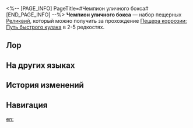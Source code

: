 <%-- [PAGE_INFO]
PageTitle=#Чемпион уличного бокса#
[END_PAGE_INFO] --%>
{{Набор Реликвий Инфобокс
|id           = 81054
|Изображение  = Предмет Чемпион уличного бокса.png
|Тип          = Пещерная реликвия
|2пБонус      = Повышает физический урон на 10%.
|4пБонус      = После того как владелец выполняет или получает атаку, его сила атаки повышается на 5%. Этот эффект может складываться до 5 раз.
|Голова       = Шлем чемпиона
|Руки         = Тяжёлые перчатки чемпиона
|Тело         = Нагрудник чемпиона
|Ноги         = Боксёрки чемпиона
|Редкость     = 2345
|Источник2.1  = [[Пещера коррозии: Путь быстрого кулака]]
|Источник3.1  = [[Пещера коррозии: Путь быстрого кулака]]
|Источник4.1  = [[Пещера коррозии: Путь быстрого кулака]]
|Источник5.1  = [[Пещера коррозии: Путь быстрого кулака]]
|Источник5.2  = [[Синтез реликвий]]
|Свойство1    = 
|Свойство2    = 
|Свойство3    = 
}}
'''Чемпион уличного бокса''' — набор пещерных [[Реликвии|Реликвий]], который можно получить за прохождение [[Пещера коррозии: Путь быстрого кулака]] в 2-5{{Иконка/Звёзды|1}} редкостях.

==Лор==
{{Реликвия Лор|Чемпион уличного бокса}}

==На других языках==
{{На других языках
|en   = Champion of Streetwise Boxing
|zhs  = 街头出身的拳王
|zht  = 街頭出身的拳王
|ja   = 成り上がりチャンピオン
|ko   = 스트리트 격투왕
|es   = Campeona de boxeo callejero
|fr   = Championne de boxe de rue
|ru   = Чемпион уличного бокса
|th   = Champion of Streetwise Boxing
|vi   = Quyền Vương Đường Phố
|de   = Champion des Straßenboxens
|id   = Champion of Streetwise Boxing
|pt   = Campeã de Boxe de Rua
}}

==История изменений==
{{История изменений|3.5}}

==Навигация==
{{Наборы реликвий Навбокс}}

[[en:]]